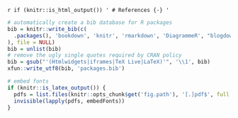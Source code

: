\backmatter

`r if (knitr::is_html_output()) '
# References {-}
'`

```r
# automatically create a bib database for R packages
bib = knitr::write_bib(c(
  .packages(), 'bookdown', 'knitr', 'rmarkdown', 'DiagrammeR', "blogdown", "kableExtra", "tinytex"
), file = NULL)
bib = unlist(bib)
# remove the ugly single quotes required by CRAN policy
bib = gsub("'(Htmlwidgets|iframes|TeX Live|LaTeX)'", '\\1', bib)
xfun::write_utf8(bib, 'packages.bib')

# embed fonts
if (knitr::is_latex_output()) {
  pdfs = list.files(knitr::opts_chunk$get('fig.path'), '[.]pdf$', full.names = TRUE)
  invisible(lapply(pdfs, embedFonts))
}
```
